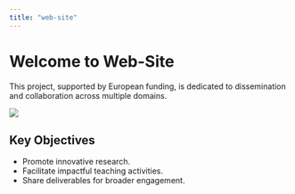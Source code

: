 ```yaml
---
title: "web-site"
---
```


# Welcome to Web-Site

This project, supported by European funding, is dedicated to dissemination and collaboration across multiple domains.

![](images/clipboard-2104634892.png)

## Key Objectives

-   Promote innovative research.
-   Facilitate impactful teaching activities.
-   Share deliverables for broader engagement.

